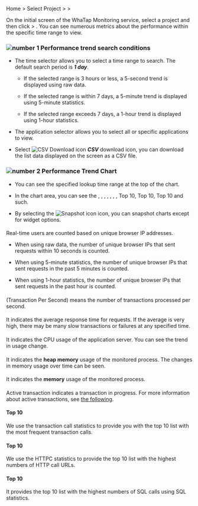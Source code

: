 Home &gt; Select Project &gt; <Cmdname sid="side_analysis" className="uitext" /> &gt; <Cmdname sid="side_perfTrend" className="uitext" />

On the initial screen of the WhaTap Monitoring service, select a project and then click <Cmdname sid="side_analysis" className="uitext" /> &gt; <Cmdname sid="side_perfTrend" className="uitext" />. You can see numerous metrics about the performance within the specific time range to view. 

<ImgLang img='performance-trend.png' desc='Performance Trend' />

### ![number 1](/img/number-01.png) Performance trend search conditions

- The time selector allows you to select a time range to search. The default search period is **_1 day_**.

  - If the selected range is 3 hours or less, a 5-second trend is displayed using raw data.

  - If the selected range is within 7 days, a 5-minute trend is displayed using 5-minute statistics.

  - If the selected range exceeds 7 days, a 1-hour trend is displayed using 1-hour statistics.

- The application selector allows you to select all or specific applications to view. 

- Select ![CSV Download icon](/img/ico-csv.svg) **_CSV_** download icon, you can download the list data displayed on the screen as a CSV file.

### ![number 2](/img/number-02.png) Performance Trend Chart

- You can see the specified lookup time range at the top of the chart.

- In the chart area, you can see the <Cmdname sid="rt_user" className="uitext" />, <Cmdname sid="tps" className="uitext" />, <Cmdname sid="resp_time" className="uitext" />, <Cmdname sid="cpu" className="uitext" />, <Cmdname sid="heap_memory" className="uitext" />, <Cmdname sid="active_transaction" className="uitext" />, <Cmdname sid="transaction" className="uitext" />, <UI>Top 10</UI>, <Cmdname sid="httpc" className="uitext" /> <UI>Top 10</UI>, <Cmdname sid="sql" className="uitext" /> <UI>Top 10</UI> and such.

- By selecting the ![Snapshot icon](/img/ic-camera.svg) <Cmdname sid="sms_alert_snapshot" className="uitext" /> icon, you can snapshot charts except for widget options.

#### <Cmdname sid="rt_user" />

Real-time users are counted based on unique browser IP addresses.

- When using raw data, the number of unique browser IPs that sent requests within 10 seconds is counted.

- When using 5-minute statistics, the number of unique browser IPs that sent requests in the past 5 minutes is counted.

- When using 1-hour statistics, the number of unique browser IPs that sent requests in the past hour is counted.

#### <Cmdname sid="tps" />

<Cmdname sid="tps" className="uitext" /> (Transaction Per Second) means the number of transactions processed per second.

#### <Cmdname sid="resp_time" />

It indicates the average response time for requests. If the average is very high, there may be many slow transactions or failures at any specified time.

#### <Cmdname sid="cpu" />

It indicates the CPU usage of the application server. You can see the trend in usage change.

<InDoc product='java,nodejs'>

#### <Cmdname sid="heap_memory" />

It indicates the **heap memory** usage of the monitored process. The changes in memory usage over time can be seen.

</InDoc>

<InDoc product='python,dotnet,php,golang'>

#### <Cmdname sid="memory" />

It indicates the **memory** usage of the monitored process.

</InDoc>

#### <Cmdname sid="active_transaction" />

Active transaction indicates a transaction in progress. For more information about active transactions, see [the following](dashboard#active-trs).

#### <Cmdname sid="transaction" /> Top 10

We use the transaction call statistics to provide you with the top 10 list with the most frequent transaction calls.

#### <Cmdname sid="httpc" /> Top 10

We use the HTTPC statistics to provide the top 10 list with the highest numbers of HTTP call URLs.

#### <Cmdname sid="sql" /> Top 10

It provides the top 10 list with the highest numbers of SQL calls using SQL statistics. 
